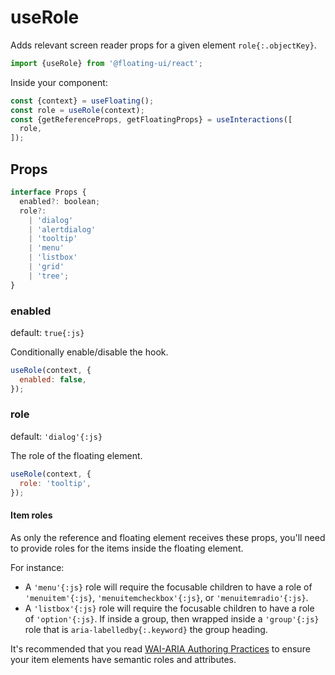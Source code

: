 # useRole

Adds relevant screen reader props for a given element
`role{:.objectKey}`.

```js
import {useRole} from '@floating-ui/react';
```

Inside your component:

```js /useRole/
const {context} = useFloating();
const role = useRole(context);
const {getReferenceProps, getFloatingProps} = useInteractions([
  role,
]);
```

## Props

```js
interface Props {
  enabled?: boolean;
  role?:
    | 'dialog'
    | 'alertdialog'
    | 'tooltip'
    | 'menu'
    | 'listbox'
    | 'grid'
    | 'tree';
}
```

### enabled

default: `true{:js}`

Conditionally enable/disable the hook.

```js
useRole(context, {
  enabled: false,
});
```

### role

default: `'dialog'{:js}`

The role of the floating element.

```js
useRole(context, {
  role: 'tooltip',
});
```

#### Item roles

As only the reference and floating element receives these props,
you'll need to provide roles for the items inside the floating
element.

For instance:

- A `'menu'{:js}` role will require the focusable children to
  have a role of `'menuitem'{:js}`, `'menuitemcheckbox'{:js}`, or
  `'menuitemradio'{:js}`.
- A `'listbox'{:js}` role will require the focusable children to
  have a role of `'option'{:js}`. If inside a group, then wrapped
  inside a `'group'{:js}` role that is
  `aria-labelledby{:.keyword}` the group heading.

It's recommended that you read
[WAI-ARIA Authoring Practices](https://www.w3.org/TR/wai-aria-practices-1.2/)
to ensure your item elements have semantic roles and attributes.
